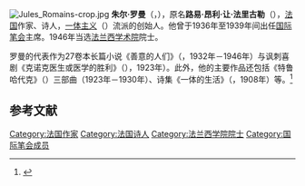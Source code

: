 [[File:Jules_Romains-crop.jpg|thumb]]
'''朱尔·罗曼'''（{{lang|fr|Jules Romains}}，{{bd|1885年|8月26日|1972年|8月14日}}），原名'''路易·昂利·让·法里古勒'''（{{lang|fr|Louis Henri Jean Farigoule}}），[[法国|法国]]作家、诗人，[[一体主义|一体主义]]（{{lang|fr|Unanimism}}）流派的创始人。他曾于1936年至1939年间出任[[国际笔会|国际笔会]]主席。1946年当选[[法兰西学术院|法兰西学术院]]院士。

罗曼的代表作为27卷本长篇小说《善意的人们》（''{{lang|fr|Les Hommes de bonne volonté}}''，1932年－1946年）与讽刺喜剧《克诺克医生或医学的胜利》（''{{lang|fr|Knock ou le Triomphe de la médecine}}''），1923年）。此外，他的主要作品还包括《特鲁哈代克》（''{{lang|fr|Trouhadec}}''）三部曲（1923年－1930年）、诗集《一体的生活》（''{{lang|fr|La Vie unanime}}''，1908年）等。<ref>{{cite book|title=《外国文学知识辞典》|editor=张德政|year=1993|publisher=书目文献出版社}}</ref>

== 参考文献 ==
{{reflist}}

{{法国作家小作品}}

{{Authority control}}

{{DEFAULTSORT:Romains, Jules}}
[[Category:法国作家|Category:法国作家]]
[[Category:法国诗人|Category:法国诗人]]
[[Category:法兰西学院院士|Category:法兰西学院院士]]
[[Category:国际笔会成员|Category:国际笔会成员]]